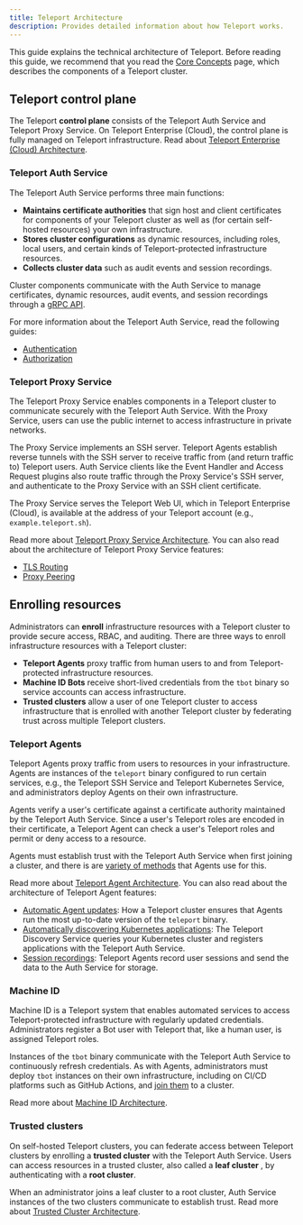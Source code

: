 ```yaml
---
title: Teleport Architecture
description: Provides detailed information about how Teleport works.
---
```


This guide explains the technical architecture of Teleport. Before reading this
guide, we recommend that you read the [Core Concepts](../../core-concepts.mdx)
page, which describes the components of a Teleport cluster.

## Teleport control plane

The Teleport **control plane** consists of the Teleport Auth Service and
Teleport Proxy Service. On Teleport Enterprise (Cloud), the control plane is
fully managed on Teleport infrastructure. Read about [Teleport Enterprise
(Cloud) Architecture](teleport-cloud-architecture.mdx).

### Teleport Auth Service

The Teleport Auth Service performs three main functions:
- **Maintains certificate authorities** that sign host and client certificates
  for components of your Teleport cluster as well as (for certain self-hosted
  resources) your own infrastructure. 
- **Stores cluster configurations** as dynamic resources, including roles, local
  users, and certain kinds of Teleport-protected infrastructure resources.
- **Collects cluster data** such as audit events and session recordings.

Cluster components communicate with the Auth Service to manage certificates,
dynamic resources, audit events, and session recordings through a [gRPC
API](api-architecture.mdx).

For more information about the Teleport Auth Service, read the following guides:

- [Authentication](authentication.mdx)
- [Authorization](authorization.mdx)

### Teleport Proxy Service

The Teleport Proxy Service enables components in a Teleport cluster to
communicate securely with the Teleport Auth Service. With the Proxy Service,
users can use the public internet to access infrastructure in private networks.

The Proxy Service implements an SSH server. Teleport Agents establish reverse
tunnels with the SSH server to receive traffic from (and return traffic to)
Teleport users. Auth Service clients like the Event Handler and Access Request
plugins also route traffic through the Proxy Service's SSH server, and
authenticate to the Proxy Service with an SSH client certificate.

The Proxy Service serves the Teleport Web UI, which in Teleport Enterprise
(Cloud), is available at the address of your Teleport account (e.g.,
`example.teleport.sh`).

Read more about [Teleport Proxy Service Architecture](proxy.mdx). You can also
read about the architecture of Teleport Proxy Service features:

- [TLS Routing](tls-routing.mdx)
- [Proxy Peering](proxy-peering.mdx)

## Enrolling resources

Administrators can **enroll** infrastructure resources with a Teleport cluster
to provide secure access, RBAC, and auditing. There are three ways to enroll
infrastructure resources with a Teleport cluster:

- **Teleport Agents** proxy traffic from human users to and from
  Teleport-protected infrastructure resources.
- **Machine ID Bots** receive short-lived credentials from the `tbot` binary so
  service accounts can access infrastructure.
- **Trusted clusters** allow a user of one Teleport cluster to access
  infrastructure that is enrolled with another Teleport cluster by federating
  trust across multiple Teleport clusters.

### Teleport Agents

Teleport Agents proxy traffic from users to resources in your infrastructure.
Agents are instances of the `teleport` binary configured to run certain
services, e.g., the Teleport SSH Service and Teleport Kubernetes Service, and
administrators deploy Agents on their own infrastructure.

Agents verify a user's certificate against a certificate authority maintained by
the Teleport Auth Service. Since a user's Teleport roles are encoded in their
certificate, a Teleport Agent can check a user's Teleport roles and permit or
deny access to a resource. 

Agents must establish trust with the Teleport Auth Service when first joining a
cluster, and there is are [variety of
methods](../../enroll-resources/agents/join-services-to-your-cluster/join-services-to-your-cluster.mdx) that
Agents use for this.

Read more about [Teleport Agent Architecture](agents.mdx). You can also read
about the architecture of Teleport Agent features:

- [Automatic Agent updates](agent-update-management.mdx): How a
  Teleport cluster ensures that Agents run the most up-to-date version of the
  `teleport` binary.
- [Automatically discovering Kubernetes
  applications](../../reference/architecture/kubernetes-applications-architecture.mdx):
  The Teleport Discovery Service queries your Kubernetes cluster and registers
  applications with the Teleport Auth Service.
- [Session recordings](session-recording.mdx): Teleport Agents record user
  sessions and send the data to the Auth Service for storage.

### Machine ID

Machine ID is a Teleport system that enables automated services to access
Teleport-protected infrastructure with regularly updated credentials.
Administrators register a Bot user with Teleport that, like a human user, is
assigned Teleport roles. 

Instances of the `tbot` binary communicate with the Teleport Auth Service to
continuously refresh credentials. As with Agents, administrators must deploy
`tbot` instances on their own infrastructure, including on CI/CD platforms such
as GitHub Actions, and [join
them](../../machine-workload-identity/machine-id/deployment/deployment.mdx) to a cluster.

Read more about [Machine ID Architecture](machine-id-architecture.mdx).

### Trusted clusters

On self-hosted Teleport clusters, you can federate access between Teleport
clusters by enrolling a **trusted cluster** with the Teleport Auth Service.
Users can access resources in a trusted cluster, also called a **leaf cluster**
, by authenticating with a **root cluster**. 

When an administrator joins a leaf cluster to a root cluster, Auth Service
instances of the two clusters communicate to establish trust. Read more about
[Trusted Cluster Architecture](trustedclusters.mdx).
